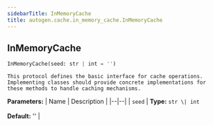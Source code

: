 ```yaml
---
sidebarTitle: InMemoryCache
title: autogen.cache.in_memory_cache.InMemoryCache
---
```

<h2 id="autogen.cache.in_memory_cache.InMemoryCache" class="doc doc-heading">
    <code class="doc-symbol doc-symbol-heading doc-symbol-class"></code>
    <span class="doc doc-object-name doc-class-name">InMemoryCache</span>
</h2>

```python
InMemoryCache(seed: str | int = '')
```

    This protocol defines the basic interface for cache operations.
    Implementing classes should provide concrete implementations for
    these methods to handle caching mechanisms.

<b>Parameters:</b>
| Name | Description |
|--|--|
| `seed` | **Type:** `str \| int`<br/><br/>**Default:** '' |